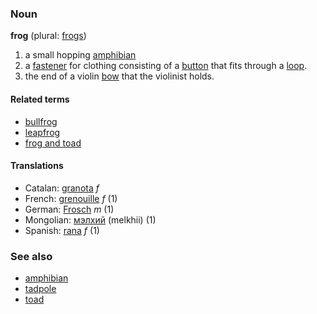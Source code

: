 ===Noun===
'''frog''' (plural: [[frogs]])

# a small hopping [[amphibian]]
# a [[fastener]] for clothing consisting of a [[button]] that fits through a [[loop]].
# the end of a violin [[bow]] that the violinist holds.

====Related terms====
*[[bullfrog]]
*[[leapfrog]]
*[[frog and toad]]

====Translations====
*Catalan: [[granota]] ''f''
*French: [[grenouille]] ''f'' (1)
*German: [[Frosch]] ''m'' (1)
*Mongolian: [[мэлхий]] (melkhii) (1)
*Spanish: [[rana]] ''f'' (1)

===See also===
*[[amphibian]]
*[[tadpole]]
*[[toad]]
